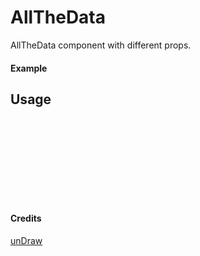 
<Meta of={AllTheData} title="unDraw/AllTheData" />

# AllTheData

AllTheData component with different props.

#### Example

<Canvas of={AllTheData.Primary} />

## Usage

```ts
import { AllTheData } from "yadl-ui";

const Example = () => {
  return (
      <AllTheData />
  );
};

export default Example;
```

#### Credits
[unDraw](https://undraw.co/illustrations)
